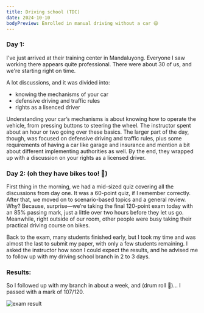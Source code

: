 ```yaml
---
title: Driving school (TDC)
date: 2024-10-10
bodyPreview: Enrolled in manual driving without a car 😄
---
```


### Day 1:
I've just arrived at their training center in Mandaluyong. Everyone I saw working there appears quite professional. There were about 30 of us, and we're starting right on time.

A lot discussions, and it was divided into:
- knowing the mechanisms of your car
- defensive driving and traffic rules
- rights as a lisenced driver

Understanding your car’s mechanisms is about knowing how to operate the vehicle, from pressing buttons to steering the wheel. The instructor spent about an hour or two going over these basics. The larger part of the day, though, was focused on defensive driving and traffic rules, plus some requirements of having a car like garage and insurance and mention a bit about different implementing authorities as well. By the end, they wrapped up with a discussion on your rights as a licensed driver.


### Day 2: (oh they have bikes too! 🛵)
First thing in the morning, we had a mid-sized quiz covering all the discussions from day one. It was a 60-point quiz, if I remember correctly. After that, we moved on to scenario-based topics and a general review. Why? Because, surprise—we’re taking the final 120-point exam today with an 85% passing mark, just a little over two hours before they let us go. Meanwhile, right outside of our room, other people were busy taking their practical driving course on bikes.

Back to the exam, many students finished early, but I took my time and was almost the last to submit my paper, with only a few students remaining. I asked the instructor how soon I could expect the results, and he advised me to follow up with my driving school branch in 2 to 3 days.

### Results:
So I followed up with my branch in about a week, and (drum roll 🥁)... I passed with a mark of 107/120.

![exam result](/writing/result.png)